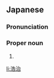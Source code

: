 ==Japanese==
{{ja-kanjitab|こう|じ}}

===Pronunciation===
{{ja-pron|こうじ}}

===Proper noun===
{{ja-pos|proper|こうじ}}

# {{given name|male|lang=ja|sort=こうじ}}

[[li:浩治]]